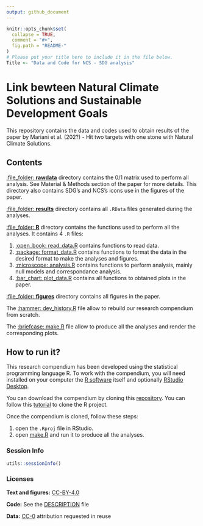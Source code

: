 ```yaml
---
output: github_document
---
```


<!-- README.md is generated from README.Rmd. Please edit that file -->

```r
knitr::opts_chunk$set(
  collapse = TRUE,
  comment = "#>",
  fig.path = "README-"
)
# Please put your title here to include it in the file below.
Title <- "Data and Code for NCS - SDG analysis"
```

# Link bewteen Natural Climate Solutions and Sustainable Development Goals

This repository contains the data and codes used to obtain results of the paper by Mariani et al. (202?) - Hit two targets with one stone with Natural Climate Solutions.

## Contents

[:file_folder: **rawdata**](rawdata/) directory contains the 0/1 matrix used to perform all analysis. See Material & Methods section of the paper for more details. This directory also contains SDG's and NCS's icons use in the figures of the paper. 

[:file_folder: **results**](results/) directory contains all `.RData` files generated during the analyses.

[:file_folder: **R**](R/) directory contains the functions used to perform all the analyses. It contains 4 `.R` files:

1. [:open_book: read_data.R](R/read_data.R) contains functions to read data. 
2. [:package: format_data.R](R/format_data.R) contains functions to format the data in the desired format to make the analyses and figures.
3. [:microscope: analysis.R](R/analysis.R) contains functions to perform analysis, mainly null models and correspondance analysis. 
4. [:bar_chart: plot_data.R](R/plot_data.R) contains all functions to obtained plots in the paper.

[:file_folder: **figures**](figures/) directory contains all figures in the paper.

The [:hammer: dev_history.R](dev_history.R) file allow to rebuild our research compendium from scratch.

The [:briefcase: make.R](make.R) file allow to produce all the analyses and render the corresponding plots.

## How to run it?

This research compendium has been developed using the statistical programming language R. To work with the compendium, you will need installed on your computer the [R software](https://cloud.r-project.org/) itself and optionally [RStudio Desktop](https://rstudio.com/products/rstudio/download/).

You can download the compendium by cloning this [repository](https://github.com/GaelMariani/NCSSDGproj). You can follow this [tutorial](https://docs.github.com/en/free-pro-team@latest/github/creating-cloning-and-archiving-repositories/cloning-a-repository) to clone the R project. <br>

Once the compendium is cloned, follow these steps:

  1. open the `.Rproj` file in RStudio.
  2. open [make.R](make.R) and run it to produce all the analyses.
  
  
### Session Info
```r
utils::sessionInfo()
```

  
### Licenses
**Text and figures:**  [CC-BY-4.0](http://creativecommons.org/licenses/by/4.0/)

**Code:** See the [DESCRIPTION](DESCRIPTION) file

**Data:** [CC-0](http://creativecommons.org/publicdomain/zero/1.0/) attribution requested in reuse


